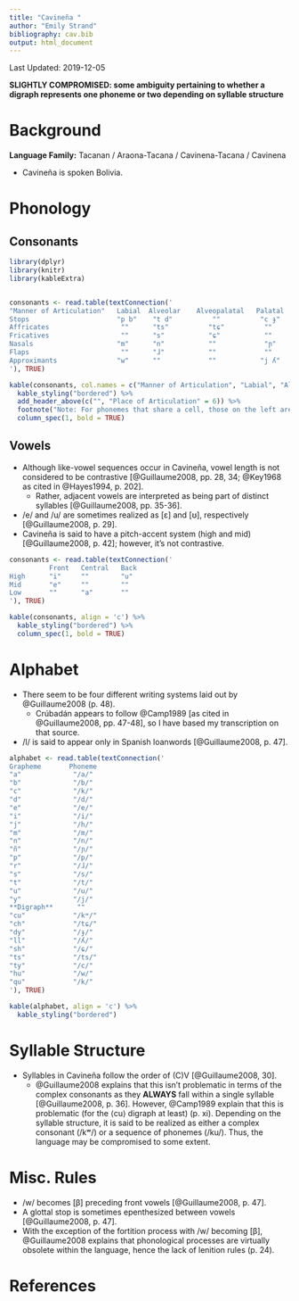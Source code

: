 ```yaml
---
title: "Cavineña "
author: "Emily Strand"
bibliography: cav.bib
output: html_document
---
```


Last Updated: 2019-12-05

**SLIGHTLY COMPROMISED: some ambiguity pertaining to whether a digraph represents one phoneme or two depending on syllable structure**

# Background

**Language Family:** Tacanan / Araona-Tacana / Cavinena-Tacana / Cavinena

* Cavineña is spoken Bolivia.

# Phonology

## Consonants

```r

library(dplyr)
library(knitr)
library(kableExtra)


consonants <- read.table(textConnection('
"Manner of Articulation"   Labial  Alveolar    Alveopalatal   Palatal    Velar    Glottal
Stops                      "p b"    "t d"          ""          "c ɟ"     "k kʷ"      ""
Affricates                  ""      "ts"          "tɕ"          ""         ""        ""
Fricatives                  ""      "s"           "ɕ"           ""         ""        "h"
Nasals                     "m"      "n"           ""            "ɲ"        ""        ""
Flaps                       ""      "ɺ"           ""            ""         ""        ""
Approximants               "w"      ""            ""           "j ʎ"       ""        ""
'), TRUE)

kable(consonants, col.names = c("Manner of Articulation", "Labial", "Alveolar", "Alveopalatal", "Palatal", "Velar", "Glottal"), align = 'c') %>%
  kable_styling("bordered") %>%
  add_header_above(c("", "Place of Articulation" = 6)) %>%
  footnote("Note: For phonemes that share a cell, those on the left are voiceless and those on the right are voiced. Both velar stops are voiceless, but the one on the right is labialized. Both palatal approximants are voiced, but the one on the right is lateral.", general_title = "") %>%
  column_spec(1, bold = TRUE)
```

## Vowels

* Although like-vowel sequences occur in Cavineña, vowel length is not considered to be contrastive [@Guillaume2008, pp. 28, 34; @Key1968 as cited in @Hayes1994, p. 202].
    * Rather, adjacent vowels are interpreted as being part of distinct syllables [@Guillaume2008, pp. 35-36].
* /e/ and /u/ are sometimes realized as [ɛ] and [ʊ], respectively [@Guillaume2008, p. 29].
* Cavineña is said to have a pitch-accent system (high and mid) [@Guillaume2008, p. 42]; however, it's not contrastive.

```r
consonants <- read.table(textConnection('
          Front   Central   Back
High      "i"     ""        "u"
Mid       "e"     ""        ""
Low       ""      "a"       ""
'), TRUE)

kable(consonants, align = 'c') %>%
  kable_styling("bordered") %>%
  column_spec(1, bold = TRUE)
```

# Alphabet

* There seem to be four different writing systems laid out by @Guillaume2008 (p. 48).
    * Crúbadán appears to follow @Camp1989 [as cited in @Guillaume2008, pp. 47-48], so I have based my transcription on that source.
* /l/ is said to appear only in Spanish loanwords [@Guillaume2008, p. 47].

```r

alphabet <- read.table(textConnection('
Grapheme       Phoneme     
"a"             "/a/"
"b"             "/b/"
"c"             "/k/"
"d"             "/d/"
"e"             "/e/"
"i"             "/i/"
"j"             "/h/"
"m"             "/m/"
"n"             "/n/"
"ñ"             "/ɲ/"
"p"             "/p/"
"r"             "/ɺ/"
"s"             "/s/"
"t"             "/t/"
"u"             "/u/"
"y"             "/j/"
**Digraph**      ""
"cu"            "/kʷ/"
"ch"            "/tɕ/"
"dy"            "/ɟ/"
"ll"            "/ʎ/"
"sh"            "/ɕ/"
"ts"            "/ts/"
"ty"            "/c/"
"hu"            "/w/"
"qu"            "/k/"
'), TRUE)

kable(alphabet, align = 'c') %>%
  kable_styling("bordered")
```

# Syllable Structure

* Syllables in Cavineña follow the order of (C)V [@Guillaume2008, 30].
    * @Guillaume2008 explains that this isn't problematic in terms of the complex consonants as they **ALWAYS** fall within a single syllable [@Guillaume2008, p. 36]. However, @Camp1989 explain that this is problematic (for the ⟨cu⟩ digraph at least) (p. xi). Depending on the syllable structure, it is said to be realized as either a complex consonant (/kʷ/) or a sequence of phonemes (/ku/). Thus, the language may be compromised to some extent.

# Misc. Rules

* /w/ becomes [β] preceding front vowels [@Guillaume2008, p. 47].
* A glottal stop is sometimes epenthesized between vowels [@Guillaume2008, p. 47].
* With the exception of the fortition process with /w/ becoming [β], @Guillaume2008 explains that phonological processes are virtually obsolete within the language, hence the lack of lenition rules (p. 24).

# References
